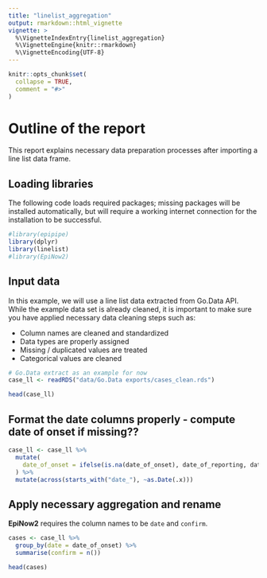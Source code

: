 ```yaml
---
title: "linelist_aggregation"
output: rmarkdown::html_vignette
vignette: >
  %\VignetteIndexEntry{linelist_aggregation}
  %\VignetteEngine{knitr::rmarkdown}
  %\VignetteEncoding{UTF-8}
---
```


```r
knitr::opts_chunk$set(
  collapse = TRUE,
  comment = "#>"
)
```

# Outline of the report

This report explains necessary data preparation processes after importing a line list data frame.\

## Loading libraries

The following code loads required packages; missing packages will be installed
automatically, but will require a working internet connection for the
installation to be successful.

```r
#library(epipipe)
library(dplyr)
library(linelist)
#library(EpiNow2)
```


## Input data

In this example, we will use a line list data extracted from Go.Data API.
While the example data set is already cleaned, it is important to make sure you have applied necessary data cleaning steps such as:  

* Column names are cleaned and standardized
* Data types are properly assigned
* Missing / duplicated values are treated
* Categorical values are cleaned



```r
# Go.Data extract as an example for now
case_ll <- readRDS("data/Go.Data exports/cases_clean.rds")

head(case_ll)
```


## Format the date columns properly - compute date of onset if missing??

```r
case_ll <- case_ll %>%
  mutate(
    date_of_onset = ifelse(is.na(date_of_onset), date_of_reporting, date_of_onset)
  ) %>%
  mutate(across(starts_with("date_"), ~as.Date(.x)))
```



## Apply necessary aggregation and rename

**EpiNow2** requires the column names to be `date` and `confirm`.

```r
cases <- case_ll %>%
  group_by(date = date_of_onset) %>%
  summarise(confirm = n())

head(cases)
```
